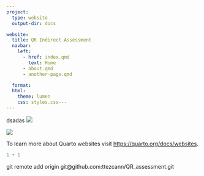 ```yaml
---
project:
  type: website
  output-dir: docs

website:
  title: QR Indirect Assessment
  navbar:
    left:
      - href: index.qmd
        text: Home
      - about.qmd
      - another-page.qmd

  format:
  html:
    theme: lumen
    css: styles.css---
---
```


dsadas ![](images/SCR-20250329-lmgj.png)

![](images/SCR-20250329-llmi.png)

To learn more about Quarto websites visit <https://quarto.org/docs/websites>.

```r
1 + 1
```

git remote add origin git\@github.com:ttezcann/QR_assessment.git
